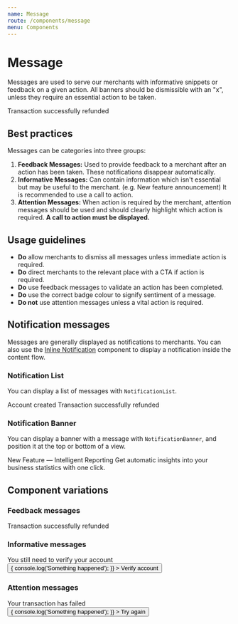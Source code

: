 ```yaml
---
name: Message
route: /components/message
menu: Components
---
```



# Message

Messages are used to serve our merchants with informative snippets or feedback
on a given action. All banners should be dismissible with an "x", unless they
require an essential action to be taken.

<Playground>
  <Message>
    <MessageIcon type={MessageIcon.SUCCESS}/>
    <Heading size={Heading.KILO} element="h4" margin={false}>
      Transaction successfully refunded
    </Heading>
  </Message>
</Playground>

## Best practices

Messages can be categories into three groups:

1. **Feedback Messages:** Used to provide feedback to a merchant after an action
   has been taken. These notifications disappear automatically.
2. **Informative Messages:** Can contain information which isn't essential but may
   be useful to the merchant. (e.g. New feature announcement) It is recommended
   to use a call to action.
3. **Attention Messages:** When action is required by the merchant, attention
   messages should be used and should clearly highlight which action is
   required. **A call to action must be displayed.**

## Usage guidelines

- **Do** allow merchants to dismiss all messages unless immediate action is required.
- **Do** direct merchants to the relevant place with a CTA if action is required.
- **Do** use feedback messages to validate an action has been completed.
- **Do** use the correct badge colour to signify sentiment of a message.
- **Do not** use attention messages unless a vital action is required.

## Notification messages

Messages are generally displayed as notifications to merchants.
You can also use the [Inline Notification](/components/inline-notification) component to display a notification inside the content flow.

### Notification List

You can display a list of messages with `NotificationList`.

<Playground>
  <NotificationList>
    <Message>
      <MessageIcon type={MessageIcon.SUCCESS}/>
      <Heading size={Heading.KILO} element="h4" noMargin>
        Account created
      </Heading>
    </Message>
    <Message>
      <MessageIcon type={MessageIcon.SUCCESS}/>
      <Heading size={Heading.KILO} element="h4" noMargin>
        Transaction successfully refunded
      </Heading>
    </Message>
  </NotificationList>
</Playground>

### Notification Banner

You can display a banner with a message with `NotificationBanner`, and position it at the top or bottom of a view.

<Playground>
  <NotificationBanner>
    <Message>
      <MessageIcon type={MessageIcon.SUCCESS}/>
      <div>
        <Heading size={Heading.KILO} element="h4" noMargin>
          New Feature — Intelligent Reporting
        </Heading>
        <Text noMargin>Get automatic insights into your business statistics with one click.</Text>
      </div>
    </Message>
  </NotificationBanner>
</Playground>

## Component variations

### Feedback messages

<Playground>
  <Message>
    <MessageIcon type={MessageIcon.SUCCESS}/>
    <Heading size={Heading.KILO} element="h4" margin={false}>
      Transaction successfully refunded
    </Heading>
  </Message>
</Playground>

### Informative messages

<Playground>
  <Message>
    <MessageIcon type={MessageIcon.WARNING}/>
    <div>
      <Heading size={Heading.KILO} element="h4" margin={false}>
        You still need to verify your account
      </Heading>
    </div>
    <MessageButton>
      <Button
        size={Button.KILO}
        onClick={e => {
          console.log('Something happened');
        }}
        >
        Verify account
      </Button>
    </MessageButton>
  </Message>
</Playground>

### Attention messages

<Playground>
  <Message>
    <MessageIcon type={MessageIcon.ERROR}/>
    <div>
      <Heading size={Heading.KILO} element="h4" margin={false}>
        Your transaction has failed
      </Heading>
    </div>
    <MessageButton>
      <Button
        size={Button.KILO}
        onClick={e => {
          console.log('Something happened');
        }}
        >
        Try again
      </Button>
    </MessageButton>
  </Message>
</Playground>